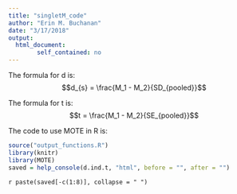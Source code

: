 ```yaml
---
title: "singletM_code"
author: "Erin M. Buchanan"
date: "3/17/2018"
output: 
  html_document:
        self_contained: no
---
```

 
The formula for d is: $$d_{s} = \frac{M_1 - M_2}{SD_{pooled}}$$
 
The formula for t is: $$t = \frac{M_1 - M_2}{SE_{pooled}}$$
 
The code to use MOTE in R is: 
 
```r
source("output_functions.R")
library(knitr)
library(MOTE)
saved = help_console(d.ind.t, "html", before = "", after = "")
```
 
`r paste(saved[-c(1:8)], collapse = " ")`